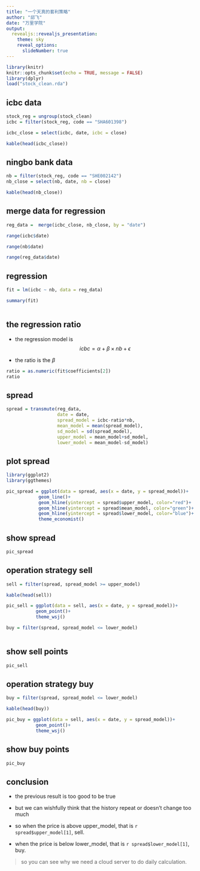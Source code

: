 ```yaml
---
title: "一个天真的套利策略"
author: "邱飞"
date: "万里学院"
output:
  revealjs::revealjs_presentation:
    theme: sky
    reveal_options:
      slideNumber: true
---
```


```r
library(knitr)
knitr::opts_chunk$set(echo = TRUE, message = FALSE)
library(dplyr)
load("stock_clean.rda")
```

## icbc data

```r

stock_reg = ungroup(stock_clean)
icbc = filter(stock_reg, code == "SHA601398")

icbc_close = select(icbc, date, icbc = close)

kable(head(icbc_close))

```


## ningbo bank data

```r

nb = filter(stock_reg, code == "SHE002142")
nb_close = select(nb, date, nb = close)

kable(head(nb_close))

```

## merge data for regression 

```r
reg_data =  merge(icbc_close, nb_close, by = "date")

range(icbc$date)

range(nb$date)

range(reg_data$date)


```


## regression

```r

fit = lm(icbc ~ nb, data = reg_data)

summary(fit)



```

## the regression ratio
- the regression model is 
$$ icbc = \alpha + \beta \times nb + \epsilon $$

- the ratio is the $\beta$

```r
ratio = as.numeric(fit$coefficients[2])
ratio
```


## spread

```r

spread = transmute(reg_data,
                   date = date,
                   spread_model = icbc-ratio*nb,
                   mean_model = mean(spread_model),
                   sd_model = sd(spread_model),
                   upper_model = mean_model+sd_model,
                   lower_model = mean_model-sd_model)

```


## plot spread

```r

library(ggplot2)
library(ggthemes)

pic_spread = ggplot(data = spread, aes(x = date, y = spread_model))+
            geom_line()+
            geom_hline(yintercept = spread$upper_model, color="red")+
            geom_hline(yintercept = spread$mean_model, color="green")+
            geom_hline(yintercept = spread$lower_model, color="blue")+
            theme_economist()

```

## show spread

```r
pic_spread
```


## operation strategy sell

```r

sell = filter(spread, spread_model >= upper_model)

kable(head(sell))

pic_sell = ggplot(data = sell, aes(x = date, y = spread_model))+
           geom_point()+
           theme_wsj()

buy = filter(spread, spread_model <= lower_model)



```


## show sell points

```r
pic_sell
```


## operation strategy buy

```r

buy = filter(spread, spread_model <= lower_model)

kable(head(buy))

pic_buy = ggplot(data = sell, aes(x = date, y = spread_model))+
           geom_point()+
           theme_wsj()


```


## show buy points

```r
pic_buy
```

## conclusion

- the previous result is too good to be true

- but we can wishfully think that the history repeat or doesn't change too much

- so when the price is above upper_model, that is `r spread$upper_model[1]`, sell.

- when the price is below lower_model, that is `r spread$lower_model[1]`, buy.

> so you can see why we need a cloud server to do daily calculation.

